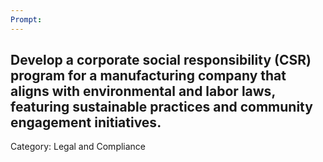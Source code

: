 ```yaml
---
Prompt:
---
```

Develop a corporate social responsibility (CSR) program for a manufacturing company that aligns with environmental and labor laws, featuring sustainable practices and community engagement initiatives.
---
Category: Legal and Compliance
